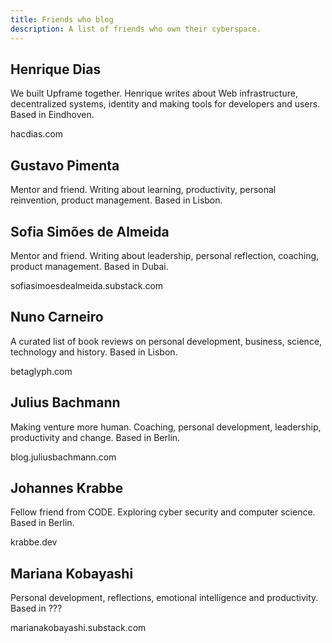 ```yaml
---
title: Friends who blog
description: A list of friends who own their cyberspace.
---
```


## Henrique Dias
We built Upframe together. Henrique writes about Web infrastructure, decentralized systems, identity and making tools for developers and users. Based in Eindhoven.

hacdias.com

## Gustavo Pimenta
Mentor and friend. Writing about learning, productivity, personal reinvention, product management. Based in Lisbon.

## Sofia Simões de Almeida
Mentor and friend. Writing about leadership, personal reflection, coaching, product management. Based in Dubai.

sofiasimoesdealmeida.substack.com

## Nuno Carneiro
A curated list of book reviews on personal development, business, science, technology and history. Based in Lisbon.

betaglyph.com

## Julius Bachmann
Making venture more human. Coaching, personal development, leadership, productivity and change. Based in Berlin.

blog.juliusbachmann.com

## Johannes Krabbe
Fellow friend from CODE. Exploring cyber security and computer science. Based in Berlin.

krabbe.dev

## Mariana Kobayashi
Personal development, reflections, emotional intelligence and productivity. Based in ???

marianakobayashi.substack.com